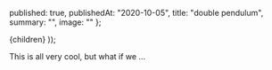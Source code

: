 



  published: true,
  publishedAt: "2020-10-05",
  title: "double pendulum",
  summary: "",
  image: ""
};

  <BlogPost path={router.pathname} meta={meta}>
    <DoublePendulumSimulation>
      {children}
    </DoublePendulumSimulation>
  </BlogPost>
));

<Example/>

<Overview/>
<System/>
<Kinematics/>
<NewtonianMechanics/>
<LagrangianDynamics/>
<NumericalIntegration/>
<Learnings/>
<References/>


This is all very cool, but what if we ...